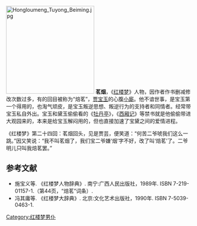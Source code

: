 {{Multiple issues|
{{no footnotes|time=2019-06-17T10:07:20+00:00}}
{{refimprove|time=2019-06-17T10:07:20+00:00}}
}}
[[File:Hongloumeng_Tuyong_Beiming.jpg|240px]]
'''茗烟'''，《[[红楼梦|红楼梦]]》人物，因作者作书删减修改次数过多，有的回目被称为“焙茗”，[[贾宝玉|贾宝玉]]的心腹[[小廝|小廝]]。他不谙世事，是宝玉第一个得用的，也淘气顽皮，是宝玉叛逆思想、叛逆行为的支持者和同情者。经常带宝玉私自外出。宝玉和黛玉偷偷看的《[[牡丹亭|牡丹亭]]》，《[[西厢记|西厢记]]》等禁书就是他偷偷带进大观园来的，本来是给宝玉解闷用的，但也直接加速了宝黛之间的爱情进程。

《红楼梦》第二十四回：茗烟回头，见是贾芸，便笑道：“何苦二爷唬我们这么一跳。”因又笑说：“我不叫茗烟了，我们宝二爷嫌‘烟’字不好，改了叫‘焙茗’了。二爷明儿只叫我焙茗罢。”

== 参考文献 ==
* 施宝义等. 《红楼梦人物辞典》. 南宁:广西人民出版社，1989年. ISBN 7-219-01157-1.（第44页，“焙茗”词条）.
* 冯其庸等. 《红楼梦大辞典》. 北京:文化艺术出版社，1990年. ISBN 7-5039-0463-1.

{{fict-char-stub}}
[[Category:红楼梦男仆|Category:红楼梦男仆]]